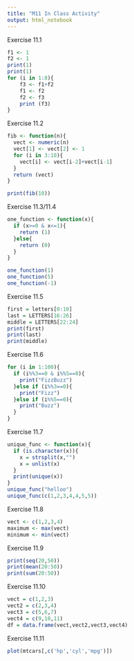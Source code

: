 ```yaml
---
title: "M11 In Class Activity"
output: html_notebook
---
```

Exercise 11.1
```r
f1 <- 1
f2 <- 1
print(1)
print(1)
for (i in 1:8){
    f3 <- f1+f2
    f1 <- f2
    f2 <- f3
    print (f3)
}
```
Exercise 11.2
```r
fib <- function(n){
  vect <- numeric(n)
  vect[1] <- vect[2] <- 1
  for (i in 3:10){
    vect[i] <- vect[i-2]+vect[i-1]
  } 
  return (vect)
}

print(fib(10))
```
Exercise 11.3/11.4
```r
one_function <- function(x){
  if (x>=0 & x<=1){
    return (1)
  }else{
    return (0)
  }
}

one_function(1)
one_function(5)
one_function(-1)
```
Exercise 11.5
```r
first = letters[0:10]
last = LETTERS[16:26]
middle = LETTERS[22:24]
print(first)
print(last)
print(middle)
```
Exercise 11.6
```r
for (i in 1:100){
  if (i%%3==0 & i%%5==0){
    print("FizzBuzz")
  }else if (i%%3==0){
    print("Fizz")
  }else if (i%%5==0){
    print("Buzz")
  }
}
```
Exercise 11.7
```r
unique_func <- function(x){
  if (is.character(x)){
    x = strsplit(x,"")
    x = unlist(x)
  }
  print(unique(x))
}
unique_func("helloo")
unique_func(c(1,2,3,4,4,5,5))
```
Exercise 11.8
```r
vect <- c(1,2,3,4)
maximum <- max(vect)
minimum <- min(vect)
```
Exercise 11.9
```r
print(seq(20,50))
print(mean(20:50))
print(sum(20:50))
```
Exercise 11.10
```r
vect = c(1,2,3)
vect2 = c(2,3,4)
vect3 = c(5,6,7)
vect4 = c(9,10,11)
df = data.frame(vect,vect2,vect3,vect4)
```
Exercise 11.11
```r
plot(mtcars[,c('hp','cyl','mpg')])
```

